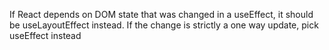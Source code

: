 
If React depends on DOM state that was changed in a useEffect, it should be useLayoutEffect instead. If the change is strictly a one way update, pick useEffect instead
